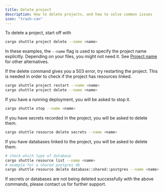 ```yaml
---
title: Delete project
description: How to delete projects, and how to solve common issues
icon: "trash-can"
---
```


To delete a project, start off with

```bash
cargo shuttle project delete --name <name>
```

<Note>In these examples, the `--name` flag is used to specify the project name explicitly. Depending on your files, you might not need it. See [Project name](/configuration/project-name) for other alternatives.</Note>

If the delete command gives you a 503 error, try restarting the project. This is needed in order to check if the project has resources linked.

```bash
cargo shuttle project restart --name <name>
cargo shuttle project delete --name <name>
```

If you have a running deployment, you will be asked to stop it.

```bash
cargo shuttle stop --name <name>
```

If you have secrets recorded in the project, you will be asked to delete them.

```bash
cargo shuttle resource delete secrets --name <name>
```

If you have databases linked to the project, you will be asked to delete them.

```bash
# check which type of database
cargo shuttle resource list --name <name>
# example for a shared postgres db
cargo shuttle resource delete database::shared::postgres --name <name>
```

If secrets or databases are not being deleted successfully with the above commands, please contact us for further support.


